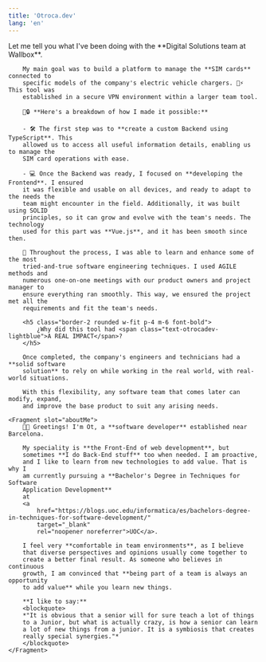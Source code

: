 ```yaml
---
title: 'Otroca.dev'
lang: 'en'
---
```



<IndexLayout title={frontmatter.title} lang={frontmatter.lang}>
    <Fragment slot="experience">
        Let me tell you what I've been doing with the **Digital Solutions team at 
        Wallbox**.

        My main goal was to build a platform to manage the **SIM cards** connected to
        specific models of the company's electric vehicle chargers. 🚗⚡️ This tool was
        established in a secure VPN environment within a larger team tool.

        💼🔒 **Here's a breakdown of how I made it possible:**

        - 🛠️ The first step was to **create a custom Backend using TypeScript**. This
        allowed us to access all useful information details, enabling us to manage the
        SIM card operations with ease.

        - 💻 Once the Backend was ready, I focused on **developing the Frontend**. I ensured
        it was flexible and usable on all devices, and ready to adapt to the needs the
        team might encounter in the field. Additionally, it was built using SOLID
        principles, so it can grow and evolve with the team's needs. The technology
        used for this part was **Vue.js**, and it has been smooth since then.

        🔄 Throughout the process, I was able to learn and enhance some of the most
        tried-and-true software engineering techniques. I used AGILE methods and
        numerous one-on-one meetings with our product owners and project manager to
        ensure everything ran smoothly. This way, we ensured the project met all the
        requirements and fit the team's needs.

        <h5 class="border-2 rounded w-fit p-4 m-6 font-bold">
            ¿Why did this tool had <span class="text-otrocadev-lightblue">A REAL IMPACT</span>?
        </h5>

        Once completed, the company's engineers and technicians had a **solid software
        solution** to rely on while working in the real world, with real-world situations.

        With this flexibility, any software team that comes later can modify, expand,
        and improve the base product to suit any arising needs.

</Fragment>

    <Fragment slot="aboutMe">
        👋🏼 Greetings! I'm Ot, a **software developer** established near Barcelona.

        My speciality is **the Front-End of web development**, but
        sometimes **I do Back-End stuff** too when needed. I am proactive,
        and I like to learn from new technologies to add value. That is why I
        am currently pursuing a **Bachelor's Degree in Techniques for Software
        Application Development**
        at
        <a
            href="https://blogs.uoc.edu/informatica/es/bachelors-degree-in-techniques-for-software-development/"
            target="_blank"
            rel="noopener noreferrer">UOC</a>.

        I feel very **comfortable in team environments**, as I believe
        that diverse perspectives and opinions usually come together to
        create a better final result. As someone who believes in continuous
        growth, I am convinced that **being part of a team is always an opportunity
        to add value** while you learn new things.

        **I like to say:**
        <blockquote>
        *"It is obvious that a senior will for sure teach a lot of things
        to a Junior, but what is actually crazy, is how a senior can learn
        a lot of new things from a junior. It is a symbiosis that creates
        really special synergies."*
        </blockquote>
    </Fragment>

</IndexLayout>
